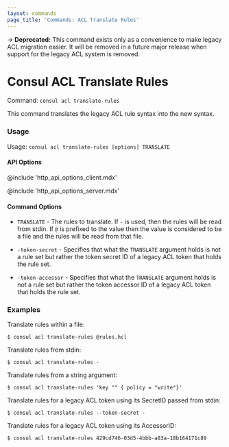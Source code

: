 ```yaml
---
layout: commands
page_title: 'Commands: ACL Translate Rules'
---
```



-> **Deprecated:** This command exists only as a convenience to make legacy ACL migration easier.
It will be removed in a future major release when support for the legacy ACL system is removed.

# Consul ACL Translate Rules

Command: `consul acl translate-rules`

This command translates the legacy ACL rule syntax into the new syntax.

### Usage

Usage: `consul acl translate-rules [options] TRANSLATE`

#### API Options

@include 'http_api_options_client.mdx'

@include 'http_api_options_server.mdx'

#### Command Options

- `TRANSLATE` - The rules to translate. If `-` is used, then
  the rules will be read from stdin. If `@` is prefixed to
  the value then the value is considered to be a file and
  the rules will be read from that file.

- `-token-secret` - Specifies that what the `TRANSLATE` argument
  holds is not a rule set but rather the token secret ID of a
  legacy ACL token that holds the rule set.

- `-token-accessor` - Specifies that what the `TRANSLATE` argument
  holds is not a rule set but rather the token accessor ID of a
  legacy ACL token that holds the rule set.

### Examples

Translate rules within a file:

```shell-session
$ consul acl translate-rules @rules.hcl
```

Translate rules from stdin:

```shell-session
$ consul acl translate-rules -
```

Translate rules from a string argument:

```shell-session
$ consul acl translate-rules 'key "" { policy = "write"}'
```

Translate rules for a legacy ACL token using its SecretID passed from stdin:

```shell-session
$ consul acl translate-rules --token-secret -
```

Translate rules for a legacy ACL token using its AccessorID:

```shell-session
$ consul acl translate-rules 429cd746-03d5-4bbb-a83a-18b164171c89
```

